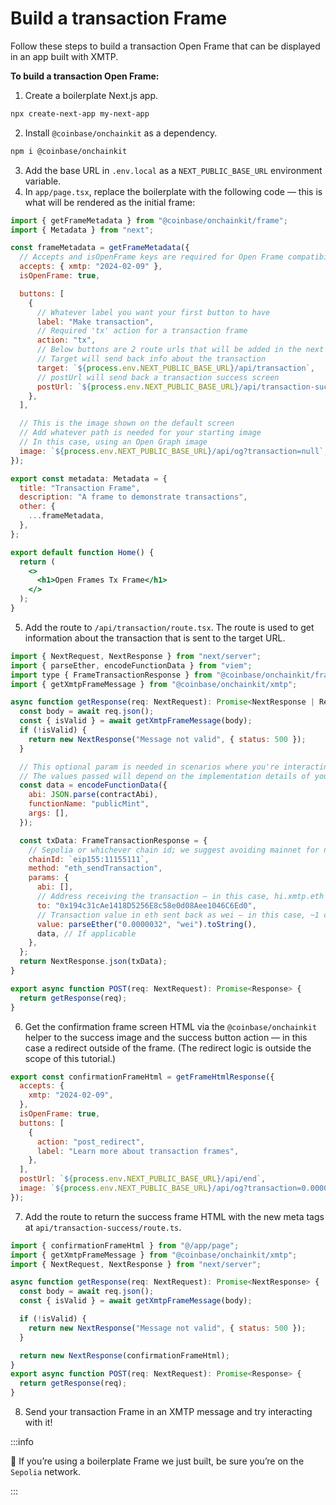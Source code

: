 # Build a transaction Frame

Follow these steps to build a transaction Open Frame that can be displayed in an app built with XMTP.

**To build a transaction Open Frame:**

1. Create a boilerplate Next.js app.

```bash [cmd]
npx create-next-app my-next-app
```

2. Install `@coinbase/onchainkit` as a dependency.

```bash [cmd]
npm i @coinbase/onchainkit
```

3. Add the base URL in `.env.local` as a `NEXT_PUBLIC_BASE_URL` environment variable.
4. In `app/page.tsx`, replace the boilerplate with the following code — this is what will be rendered as the initial frame:

```jsx
import { getFrameMetadata } from "@coinbase/onchainkit/frame";
import { Metadata } from "next";

const frameMetadata = getFrameMetadata({
  // Accepts and isOpenFrame keys are required for Open Frame compatibility
  accepts: { xmtp: "2024-02-09" },
  isOpenFrame: true,

  buttons: [
    {
      // Whatever label you want your first button to have
      label: "Make transaction",
      // Required 'tx' action for a transaction frame
      action: "tx",
      // Below buttons are 2 route urls that will be added in the next steps.
      // Target will send back info about the transaction
      target: `${process.env.NEXT_PUBLIC_BASE_URL}/api/transaction`,
      // postUrl will send back a transaction success screen
      postUrl: `${process.env.NEXT_PUBLIC_BASE_URL}/api/transaction-success`,
    },
  ],

  // This is the image shown on the default screen
  // Add whatever path is needed for your starting image
  // In this case, using an Open Graph image
  image: `${process.env.NEXT_PUBLIC_BASE_URL}/api/og?transaction=null`,
});

export const metadata: Metadata = {
  title: "Transaction Frame",
  description: "A frame to demonstrate transactions",
  other: {
    ...frameMetadata,
  },
};

export default function Home() {
  return (
    <>
      <h1>Open Frames Tx Frame</h1>
    </>
  );
}
```

5. Add the route to `/api/transaction/route.tsx`. The route is used to get information about the transaction that is sent to the target URL.

```jsx
import { NextRequest, NextResponse } from "next/server";
import { parseEther, encodeFunctionData } from "viem";
import type { FrameTransactionResponse } from "@coinbase/onchainkit/frame";
import { getXmtpFrameMessage } from "@coinbase/onchainkit/xmtp";

async function getResponse(req: NextRequest): Promise<NextResponse | Response> {
  const body = await req.json();
  const { isValid } = await getXmtpFrameMessage(body);
  if (!isValid) {
    return new NextResponse("Message not valid", { status: 500 });
  }

  // This optional param is needed in scenarios where you're interacting with a smart contract
  // The values passed will depend on the implementation details of your contract; this is just an example
  const data = encodeFunctionData({
    abi: JSON.parse(contractAbi),
    functionName: "publicMint",
    args: [],
  });

  const txData: FrameTransactionResponse = {
    // Sepolia or whichever chain id; we suggest avoiding mainnet for now
    chainId: `eip155:11155111`,
    method: "eth_sendTransaction",
    params: {
      abi: [],
      // Address receiving the transaction — in this case, hi.xmtp.eth
      to: "0x194c31cAe1418D5256E8c58e0d08Aee1046C6Ed0",
      // Transaction value in eth sent back as wei — in this case, ~1 cent.
      value: parseEther("0.0000032", "wei").toString(),
      data, // If applicable
    },
  };
  return NextResponse.json(txData);
}

export async function POST(req: NextRequest): Promise<Response> {
  return getResponse(req);
}
```

6. Get the confirmation frame screen HTML via the `@coinbase/onchainkit` helper to the success image and the success button action — in this case a redirect outside of the frame. (The redirect logic is outside the scope of this tutorial.)

```jsx
export const confirmationFrameHtml = getFrameHtmlResponse({
  accepts: {
    xmtp: "2024-02-09",
  },
  isOpenFrame: true,
  buttons: [
    {
      action: "post_redirect",
      label: "Learn more about transaction frames",
    },
  ],
  postUrl: `${process.env.NEXT_PUBLIC_BASE_URL}/api/end`,
  image: `${process.env.NEXT_PUBLIC_BASE_URL}/api/og?transaction=0.0000032`,
});
```

7. Add the route to return the success frame HTML with the new meta tags at `api/transaction-success/route.ts`.

```jsx
import { confirmationFrameHtml } from "@/app/page";
import { getXmtpFrameMessage } from "@coinbase/onchainkit/xmtp";
import { NextRequest, NextResponse } from "next/server";

async function getResponse(req: NextRequest): Promise<NextResponse> {
  const body = await req.json();
  const { isValid } = await getXmtpFrameMessage(body);

  if (!isValid) {
    return new NextResponse("Message not valid", { status: 500 });
  }

  return new NextResponse(confirmationFrameHtml);
}
export async function POST(req: NextRequest): Promise<Response> {
  return getResponse(req);
}
```

8. Send your transaction Frame in an XMTP message and try interacting with it!

:::info

🧪 If you’re using a boilerplate Frame we just built, be sure you’re on the `Sepolia` network.

:::
